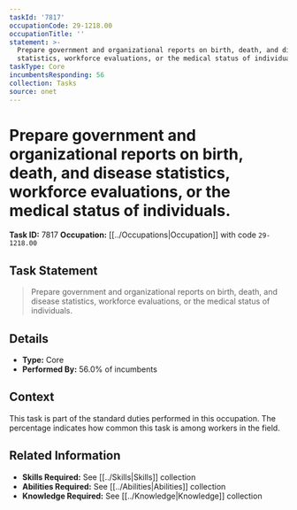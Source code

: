 ```yaml
---
taskId: '7817'
occupationCode: 29-1218.00
occupationTitle: ''
statement: >-
  Prepare government and organizational reports on birth, death, and disease
  statistics, workforce evaluations, or the medical status of individuals.
taskType: Core
incumbentsResponding: 56
collection: Tasks
source: onet
---
```

# Prepare government and organizational reports on birth, death, and disease statistics, workforce evaluations, or the medical status of individuals.

**Task ID:** 7817
**Occupation:** [[../Occupations|Occupation]] with code `29-1218.00`

## Task Statement

> Prepare government and organizational reports on birth, death, and disease statistics, workforce evaluations, or the medical status of individuals.

## Details

- **Type:** Core
- **Performed By:** 56.0% of incumbents

## Context

This task is part of the standard duties performed in this occupation. The percentage indicates how common this task is among workers in the field.

## Related Information

- **Skills Required:** See [[../Skills|Skills]] collection
- **Abilities Required:** See [[../Abilities|Abilities]] collection
- **Knowledge Required:** See [[../Knowledge|Knowledge]] collection
